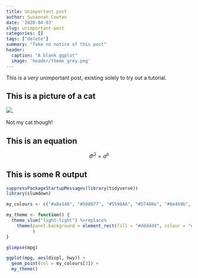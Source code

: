 ```yaml
---
title: Unimportant post
author: Susannah Cowtan
date: '2020-04-03'
slug: unimportant-post
categories: []
tags: ["delete"]
summary: "Take no notice of this post"
header:
  caption: "A blank ggplot"
  image: 'header/theme_grey.png'
---
```

This is a *very* unimportant post, existing solely to try out 
a tutorial.

## This is a picture of a cat

![](https://placekitten.com/200/400).

Not my cat though!

## This is an equation

$$
\Phi^2 = a^b
$$

## This is some R output

```r
suppressPackageStartupMessages(library(tidyverse))
library(slumdown)
```

```r
my_colours <- c("#a8a148", "#508677", "#5596AA", "#57488e", "#8e4b9b", "#aa5099")

my_theme <- function() {
  theme_slum("light-light") %+replace%
    theme(panel.background = element_rect(fill = "#dddddd", colour = "#dddddd")
          )
}
```

```r
glimpse(mpg)
```

```r
ggplot(mpg, aes(displ, hwy)) +
  geom_point(col = my_colours[3]) +
  my_theme()
```

